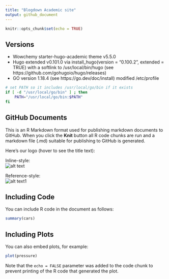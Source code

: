 ```yaml
---
title: "Blogdown Academic site"
output: github_document
---
```


<!-- README.md is generated from README.Rmd. Please edit that file -->

```r
knitr::opts_chunk$set(echo = TRUE)
```
## Versions

- Wowchemy starter-hugo-academic theme v5.5.0
- Hugo extended v0.101.0 via install_hugo(version = "0.100.2", extended = TRUE) with a softlink to /usr/local/bin/hugo (see https://github.com/gohugoio/hugo/releases)
- GO version 1.18.4 (see https://go.dev/doc/install) modified /etc/profile

```sh
# set PATH so it includes /usr/local/go/bin if it exists
if [ -d "/usr/local/go/bin" ] ; then
    PATH="/usr/local/go/bin:$PATH"
fi
```

## GitHub Documents

This is an R Markdown format used for publishing markdown documents to GitHub. When you click the **Knit** button all R code chunks are run and a markdown file (.md) suitable for publishing to GitHub is generated.

Here's our logo (hover to see the title text):

Inline-style:  
![alt text](https://db.yihui.name/images/hex-blogdown.png)

Reference-style:  
![alt text1][logo]

[logo]: http://hexb.in/hexagons/rmarkdown.png

## Including Code

You can include R code in the document as follows:

```r
summary(cars)
```

## Including Plots

You can also embed plots, for example:

```r
plot(pressure)
```

Note that the `echo = FALSE` parameter was added to the code chunk to prevent printing of the R code that generated the plot.
